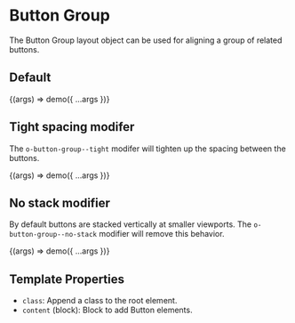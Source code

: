 
<Meta title="Objects/Button Group" />

# Button Group

The Button Group layout object can be used for aligning a group of related buttons.

## Default

<Canvas>
  <Story name="Default">{(args) => demo({ ...args })}</Story>
</Canvas>

## Tight spacing modifer

The `o-button-group--tight` modifer will tighten up the spacing between the buttons.

<Canvas>
  <Story name="Tight Spacing" args={{ class: 'o-button-group--tight' }}>
    {(args) => demo({ ...args })}
  </Story>
</Canvas>

## No stack modifier

By default buttons are stacked vertically at smaller viewports.
The `o-button-group--no-stack` modifier will remove this behavior.

<Canvas>
  <Story name="No Stack" args={{ class: 'o-button-group--no-stack' }}>
    {(args) => demo({ ...args })}
  </Story>
</Canvas>

## Template Properties

- `class`: Append a class to the root element.
- `content` (block): Block to add Button elements.
